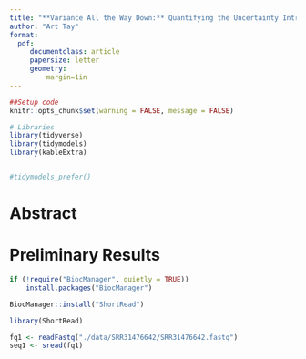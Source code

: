 ---
title: "**Variance All the Way Down:** Quantifying the Uncertainty Introduced at each Stage of an End-to-End RNA-Seq Analysis"
author: "Art Tay"
format:
  pdf:
     documentclass: article
     papersize: letter
     geometry:
         margin=1in
---

```{r setup, include=FALSE}
##Setup code
knitr::opts_chunk$set(warning = FALSE, message = FALSE)

# Libraries
library(tidyverse)
library(tidymodels)
library(kableExtra)


#tidymodels_prefer()
```

# Abstract 

# Preliminary Results

```{r}
if (!require("BiocManager", quietly = TRUE))
    install.packages("BiocManager")

BiocManager::install("ShortRead")
```

```{r}
library(ShortRead)

fq1 <- readFastq("./data/SRR31476642/SRR31476642.fastq")
seq1 <- sread(fq1)
```